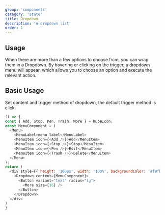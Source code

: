 ```yaml
---
group: 'components'
category: 'state'
title: Dropdown
description: 'A dropdown list'
order: 1
---
```


## Usage

When there are more than a few options to choose from, you can wrap them in a Dropdown. By hovering or clicking on the trigger, a dropdown menu will appear, which allows you to choose an option and execute the relevant action.

## Basic Usage

Set content and trigger method of dropdown, the default trigger method is click.

```js live=true
() => {
const { Add, Stop, Pen, Trash, More } = KubeIcon;
const MenuComponent = (
  <Menu>
    <MenuLabel>menu label</MenuLabel>
    <MenuItem icon={<Add />}>Add</MenuItem>
    <MenuItem icon={<Stop />}>Stop</MenuItem>
    <MenuItem icon={<Pen />}>Edit</MenuItem>
    <MenuItem icon={<Trash />}>Delete</MenuItem>
  </Menu>
);
return (
  <div style={{ height: '100px', width: '100%', backgroundColor: '#f9fbfd' }}>
    <Dropdown content={MenuComponent}>
      <Button variant="text" radius="lg">
        <More size={16} />
      </Button>
    </Dropdown>
  </div>
)
}
```

